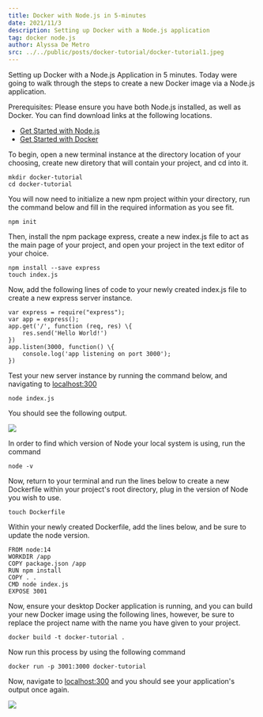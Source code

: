 ```yaml
---
title: Docker with Node.js in 5-minutes
date: 2021/11/3
description: Setting up Docker with a Node.js application
tag: docker node.js
author: Alyssa De Metro
src: ../../public/posts/docker-tutorial/docker-tutorial1.jpeg
---
```

Setting up Docker with a Node.js Application in 5 minutes.
Today were going to walk through the steps to create a new Docker image via a Node.js application.

Prerequisites: Please ensure you have both Node.js installed, as well as Docker. You can find download links at the following locations.

- [Get Started with Node.js](https://nodejs.org/en/)
- [Get Started with Docker](https://www.docker.com/get-started)

To begin, open a new terminal instance at the directory location of your choosing, create new diretory that will contain your project, and cd into it.

```
mkdir docker-tutorial
cd docker-tutorial
```

You will now need to initialize a new npm project within your directory, run the command below and fill in the required information as you see fit.

```
npm init
```

Then, install the npm package express, create a new index.js file to act as the main page of your project, and open your project in the text editor of your choice.

```
npm install --save express
touch index.js
```

Now, add the following lines of code to your newly created index.js file to create a new express server instance.

```
var express = require("express");
var app = express();
app.get('/', function (req, res) \{
    res.send('Hello World!')
})
app.listen(3000, function() \{
    console.log('app listening on port 3000');
})
```

Test your new server instance by running the command below, and navigating to [localhost:300](http://localhost:3000)

```
node index.js
```

You should see the following output.

![](../../public/posts/docker-tutorial/docker-tutorial2.jpeg)

In order to find which version of Node your local system is using, run the command 

```
node -v
```

Now, return to your terminal and run the lines below to create a new Dockerfile within your project's root directory, plug in the version of Node you wish to use.

```
touch Dockerfile
```

Within your newly created Dockerfile, add the lines below, and be sure to update the node version.

```
FROM node:14
WORKDIR /app
COPY package.json /app
RUN npm install
COPY . . 
CMD node index.js
EXPOSE 3001
```

Now, ensure your desktop Docker application is running, and you can build your new Docker image using the following lines, however, be sure to replace the project name with the name you have given to your project.

```
docker build -t docker-tutorial .
```

Now run this process by using the following command

```
docker run -p 3001:3000 docker-tutorial
```


Now, navigate to [localhost:300](http://localhost:3001/) and you should see your application's output once again.

![](../../public/posts/docker-tutorial/docker-tutorial3.jpeg)


